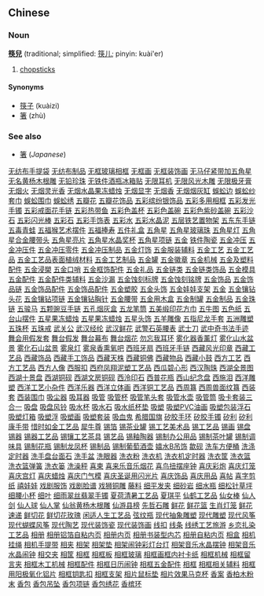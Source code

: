 ==Chinese==
===Noun===
'''[[筷]][[兒]]''' (traditional; simplified: [[筷儿]]; pinyin: kuài'er)

# [[chopstick]]s

====Synonyms====
*[[筷子]] (kuàizi)
*[[箸]] (zhù)

===See also===
*[[箸]] (''Japanese'')
[http:/www.88558888.com/lipin040/001.htm 无纺布手提袋]
[http:/www.88558888.com/lipin040/002.htm 无纺布制品]
[http:/www.88558888.com/lipin040/003.htm 无框玻璃相框]
[http:/www.88558888.com/lipin040/004.htm 无框画]
[http:/www.88558888.com/lipin040/005.htm 无框装饰画]
[http:/www.88558888.com/lipin040/006.htm 无马仔紧带加五角星]
[http:/www.88558888.com/lipin040/007.htm 无名黄杨木根雕]
[http:/www.88558888.com/lipin040/008.htm 无铅珍珠]
[http:/www.88558888.com/lipin040/009.htm 无铁件酒瓶冰箱贴]
[http:/www.88558888.com/lipin040/010.htm 无限耳机]
[http:/www.88558888.com/lipin040/011.htm 无限风光木雕]
[http:/www.88558888.com/lipin040/012.htm 无限极牙膏]
[http:/www.88558888.com/lipin040/013.htm 无烟火]
[http:/www.88558888.com/lipin040/014.htm 无烟灵光香]
[http:/www.88558888.com/lipin040/015.htm 无烟水晶果冻蜡烛]
[http:/www.88558888.com/lipin040/016.htm 无烟显字]
[http:/www.88558888.com/lipin040/017.htm 无烟香]
[http:/www.88558888.com/lipin040/018.htm 无烟烟灰缸]
[http:/www.88558888.com/lipin040/019.htm 蜈蚣边]
[http:/www.88558888.com/lipin040/020.htm 蜈蚣纱套巾]
[http:/www.88558888.com/lipin040/021.htm 蜈蚣围巾]
[http:/www.88558888.com/lipin040/022.htm 蜈蚣绣]
[http:/www.88558888.com/lipin040/023.htm 五瓣花]
[http:/www.88558888.com/lipin040/024.htm 五瓣花饰品]
[http:/www.88558888.com/lipin040/025.htm 五彩缤纷银饰品]
[http:/www.88558888.com/lipin040/026.htm 五彩多用相框]
[http:/www.88558888.com/lipin040/027.htm 五彩发光手镯]
[http:/www.88558888.com/lipin040/028.htm 五彩戒面花手链]
[http:/www.88558888.com/lipin040/029.htm 五彩热带鱼]
[http:/www.88558888.com/lipin040/030.htm 五彩色盖杯]
[http:/www.88558888.com/lipin040/031.htm 五彩色盖碗]
[http:/www.88558888.com/lipin040/032.htm 五彩色紫砂盖碗]
[http:/www.88558888.com/lipin040/033.htm 五彩沙石]
[http:/www.88558888.com/lipin040/034.htm 五彩闪光棒]
[http:/www.88558888.com/lipin040/035.htm 五彩石]
[http:/www.88558888.com/lipin040/036.htm 五彩手饰表]
[http:/www.88558888.com/lipin040/037.htm 五彩水]
[http:/www.88558888.com/lipin040/038.htm 五彩水晶泥]
[http:/www.88558888.com/lipin040/039.htm 五层铁艺置物架]
[http:/www.88558888.com/lipin040/040.htm 五东东手链]
[http:/www.88558888.com/lipin040/041.htm 五毒青蛙]
[http:/www.88558888.com/lipin040/042.htm 五福猴艺术摆件]
[http:/www.88558888.com/lipin040/043.htm 五福捧寿]
[http:/www.88558888.com/lipin040/044.htm 五件礼盒]
[http:/www.88558888.com/lipin040/045.htm 五角星]
[http:/www.88558888.com/lipin040/046.htm 五角星玻璃珠]
[http:/www.88558888.com/lipin040/047.htm 五角星灯]
[http:/www.88558888.com/lipin040/048.htm 五角星合金腰带头]
[http:/www.88558888.com/lipin040/049.htm 五角星亮片]
[http:/www.88558888.com/lipin040/050.htm 五角星水晶奖杯]
[http:/www.88558888.com/lipin040/051.htm 五角星项链]
[http:/www.88558888.com/lipin040/052.htm 五金]
[http:/www.88558888.com/lipin040/053.htm 铁件陶瓷]
[http:/www.88558888.com/lipin040/054.htm 五金冲压]
[http:/www.88558888.com/lipin040/055.htm 五金冲压件]
[http:/www.88558888.com/lipin040/056.htm 五金冲压零件]
[http:/www.88558888.com/lipin040/057.htm 五金冲压制品]
[http:/www.88558888.com/lipin040/058.htm 五金灯饰]
[http:/www.88558888.com/lipin040/059.htm 五金服装辅料]
[http:/www.88558888.com/lipin040/060.htm 五金工艺]
[http:/www.88558888.com/lipin040/061.htm 五金工艺品]
[http:/www.88558888.com/lipin040/062.htm 五金工艺品表面植绒材料]
[http:/www.88558888.com/lipin040/063.htm 五金工艺制品]
[http:/www.88558888.com/lipin040/064.htm 五金罐]
[http:/www.88558888.com/lipin040/065.htm 五金徽章]
[http:/www.88558888.com/lipin040/066.htm 五金机械]
[http:/www.88558888.com/lipin040/067.htm 五金及塑料配件]
[http:/www.88558888.com/lipin040/068.htm 五金浸槊]
[http:/www.88558888.com/lipin040/069.htm 五金口哨]
[http:/www.88558888.com/lipin040/070.htm 五金框饰配件]
[http:/www.88558888.com/lipin040/071.htm 五金礼品]
[http:/www.88558888.com/lipin040/072.htm 五金链类]
[http:/www.88558888.com/lipin040/073.htm 五金链类饰品]
[http:/www.88558888.com/lipin040/074.htm 五金模具]
[http:/www.88558888.com/lipin040/075.htm 五金配件]
[http:/www.88558888.com/lipin040/076.htm 五金配件类辅料]
[http:/www.88558888.com/lipin040/077.htm 五金沙漏]
[http:/www.88558888.com/lipin040/078.htm 五金蚀刻标牌]
[http:/www.88558888.com/lipin040/079.htm 五金蚀刻铭牌]
[http:/www.88558888.com/lipin040/080.htm 五金饰品]
[http:/www.88558888.com/lipin040/081.htm 五金饰品链]
[http:/www.88558888.com/lipin040/082.htm 五金饰品配件]
[http:/www.88558888.com/lipin040/083.htm 五金饰品配件]
[http:/www.88558888.com/lipin040/084.htm 五金塑胶]
[http:/www.88558888.com/lipin040/085.htm 五金头饰]
[http:/www.88558888.com/lipin040/086.htm 五金娃娃支架]
[http:/www.88558888.com/lipin040/087.htm 五金]
[http:/www.88558888.com/lipin040/088.htm 五金镶钻头花]
[http:/www.88558888.com/lipin040/089.htm 五金镶钻项链]
[http:/www.88558888.com/lipin040/090.htm 五金镶钻胸针]
[http:/www.88558888.com/lipin040/091.htm 五金腰带]
[http:/www.88558888.com/lipin040/092.htm 五金用木盒]
[http:/www.88558888.com/lipin040/093.htm 五金制罐]
[http:/www.88558888.com/lipin040/094.htm 五金制品]
[http:/www.88558888.com/lipin040/095.htm 五金珠链]
[http:/www.88558888.com/lipin040/096.htm 五骏马]
[http:/www.88558888.com/lipin040/097.htm 五颗豌豆手链]
[http:/www.88558888.com/lipin040/098.htm 五孔烟灰盒]
[http:/www.88558888.com/lipin040/099.htm 五龙笔筒]
[http:/www.88558888.com/lipin040/100.htm 五美缎印花方巾]
[http:/www.88558888.com/lipin040/101.htm 五牛图]
[http:/www.88558888.com/lipin040/102.htm 五色纸]
[http:/www.88558888.com/lipin040/103.htm 五台山摆件]
[http:/www.88558888.com/lipin040/104.htm 五星果冻蜡烛]
[http:/www.88558888.com/lipin040/105.htm 五星果冻蜡烛]
[http:/www.88558888.com/lipin040/106.htm 五星头饰]
[http:/www.88558888.com/lipin040/107.htm 五羊雕像]
[http:/www.88558888.com/lipin040/108.htm 五指尼龙手套]
[http:/www.88558888.com/lipin040/109.htm 五洲雕塑]
[http:/www.88558888.com/lipin040/110.htm 五珠杯]
[http:/www.88558888.com/lipin040/111.htm 五珠戒]
[http:/www.88558888.com/lipin040/112.htm 武关公]
[http:/www.88558888.com/lipin040/113.htm 武汉经纶]
[http:/www.88558888.com/lipin040/114.htm 武汉鲜花]
[http:/www.88558888.com/lipin040/115.htm 武警石英腰表]
[http:/www.88558888.com/lipin040/116.htm 武士刀]
[http:/www.88558888.com/lipin040/117.htm 武中奇书法手迹]
[http:/www.88558888.com/lipin040/118.htm 舞会用假发套]
[http:/www.88558888.com/lipin040/119.htm 舞台假发]
[http:/www.88558888.com/lipin040/120.htm 舞台幕布]
[http:/www.88558888.com/lipin040/121.htm 舞台烟花]
[http:/www.88558888.com/lipin040/122.htm 勿忘我耳环]
[http:/www.88558888.com/lipin040/123.htm 雾化器香薰灯]
[http:/www.88558888.com/lipin040/124.htm 雾化山水盆景]
[http:/www.88558888.com/lipin040/125.htm 雾化石山盆景]
[http:/www.88558888.com/lipin040/126.htm 雾泉灯]
[http:/www.88558888.com/lipin040/127.htm 雾泉香熏氧吧]
[http:/www.88558888.com/lipin040/128.htm 西班牙扇]
[http:/www.88558888.com/lipin040/129.htm 西班牙手链]
[http:/www.88558888.com/lipin040/130.htm 西藏风光印章]
[http:/www.88558888.com/lipin040/131.htm 西藏工艺品]
[http:/www.88558888.com/lipin040/132.htm 西藏饰品]
[http:/www.88558888.com/lipin040/133.htm 西藏手工饰品]
[http:/www.88558888.com/lipin040/134.htm 西藏天株]
[http:/www.88558888.com/lipin040/135.htm 西藏铜佛]
[http:/www.88558888.com/lipin040/136.htm 西藏物品]
[http:/www.88558888.com/lipin040/137.htm 西藏小鼓]
[http:/www.88558888.com/lipin040/138.htm 西方工艺]
[http:/www.88558888.com/lipin040/139.htm 西方工艺品]
[http:/www.88558888.com/lipin040/140.htm 西方人像]
[http:/www.88558888.com/lipin040/141.htm 西服扣]
[http:/www.88558888.com/lipin040/142.htm 西府凤翔泥塑工艺品]
[http:/www.88558888.com/lipin040/143.htm 西瓜碧心形]
[http:/www.88558888.com/lipin040/144.htm 西汉陶珠]
[http:/www.88558888.com/lipin040/145.htm 西湖全景图]
[http:/www.88558888.com/lipin040/146.htm 西湖十景盘]
[http:/www.88558888.com/lipin040/147.htm 西湖铜砚]
[http:/www.88558888.com/lipin040/148.htm 西湖文房铜砚]
[http:/www.88558888.com/lipin040/149.htm 西泠印石]
[http:/www.88558888.com/lipin040/150.htm 西普花瓶]
[http:/www.88558888.com/lipin040/151.htm 西山纪念盘]
[http:/www.88558888.com/lipin040/152.htm 西施泪]
[http:/www.88558888.com/lipin040/153.htm 西洋雕塑]
[http:/www.88558888.com/lipin040/154.htm 西洋工艺小杂件]
[http:/www.88558888.com/lipin040/155.htm 西洋乐器]
[http:/www.88558888.com/lipin040/156.htm 西洋立体画]
[http:/www.88558888.com/lipin040/157.htm 西洋铜工艺品]
[http:/www.88558888.com/lipin040/158.htm 西周簋]
[http:/www.88558888.com/lipin040/159.htm 西周兽面纹簋]
[http:/www.88558888.com/lipin040/160.htm 西装套]
[http:/www.88558888.com/lipin040/161.htm 西装围巾]
[http:/www.88558888.com/lipin040/162.htm 吸尘器]
[http:/www.88558888.com/lipin040/163.htm 吸耳器]
[http:/www.88558888.com/lipin040/164.htm 吸管]
[http:/www.88558888.com/lipin040/165.htm 吸管杯]
[http:/www.88558888.com/lipin040/166.htm 吸管笔头套]
[http:/www.88558888.com/lipin040/167.htm 吸管水壶]
[http:/www.88558888.com/lipin040/168.htm 吸管筒]
[http:/www.88558888.com/lipin040/169.htm 吸卡套装三合一]
[http:/www.88558888.com/lipin040/170.htm 吸盘]
[http:/www.88558888.com/lipin040/171.htm 吸盘风铃]
[http:/www.88558888.com/lipin040/172.htm 吸水杯]
[http:/www.88558888.com/lipin040/173.htm 吸水石]
[http:/www.88558888.com/lipin040/174.htm 吸水纸杯垫]
[http:/www.88558888.com/lipin040/175.htm 吸塑]
[http:/www.88558888.com/lipin040/176.htm 吸塑PVC油画]
[http:/www.88558888.com/lipin040/177.htm 吸塑包装浮石]
[http:/www.88558888.com/lipin040/178.htm 吸塑灯箱]
[http:/www.88558888.com/lipin040/179.htm 吸塑浮]
[http:/www.88558888.com/lipin040/180.htm 吸塑画]
[http:/www.88558888.com/lipin040/181.htm 吸塑套装]
[http:/www.88558888.com/lipin040/182.htm 吸血鬼]
[http:/www.88558888.com/lipin040/183.htm 希腊国旗]
[http:/www.88558888.com/lipin040/184.htm 矽胶手环]
[http:/www.88558888.com/lipin040/185.htm 矽胶手镯]
[http:/www.88558888.com/lipin040/186.htm 矽利]
[http:/www.88558888.com/lipin040/187.htm 矽利康手带]
[http:/www.88558888.com/lipin040/188.htm 惜时如金工艺品]
[http:/www.88558888.com/lipin040/189.htm 犀牛尊]
[http:/www.88558888.com/lipin040/190.htm 锡箔]
[http:/www.88558888.com/lipin040/191.htm 锡茶业罐]
[http:/www.88558888.com/lipin040/192.htm 锡工艺美术品]
[http:/www.88558888.com/lipin040/193.htm 锡工艺品]
[http:/www.88558888.com/lipin040/194.htm 锡画]
[http:/www.88558888.com/lipin040/195.htm 锡盘]
[http:/www.88558888.com/lipin040/196.htm 锡器]
[http:/www.88558888.com/lipin040/197.htm 锡器工艺品]
[http:/www.88558888.com/lipin040/198.htm 锡镶工艺茶具]
[http:/www.88558888.com/lipin040/199.htm 锡艺品]
[http:/www.88558888.com/lipin040/200.htm 锡釉陶器]
[http:/www.88558888.com/lipin040/201.htm 锡制办公用品]
[http:/www.88558888.com/lipin040/202.htm 锡制茶叶罐]
[http:/www.88558888.com/lipin040/203.htm 锡制调味具]
[http:/www.88558888.com/lipin040/204.htm 锡制花瓶]
[http:/www.88558888.com/lipin040/205.htm 锡制龙凤杯]
[http:/www.88558888.com/lipin040/206.htm 锡制品]
[http:/www.88558888.com/lipin040/207.htm 锡制葡萄酒壶]
[http:/www.88558888.com/lipin040/208.htm 嬉水B吊饰]
[http:/www.88558888.com/lipin040/209.htm 歙砚]
[http:/www.88558888.com/lipin040/210.htm 洗车方便桶]
[http:/www.88558888.com/lipin040/211.htm 洗涤定时器]
[http:/www.88558888.com/lipin040/212.htm 洗手盘台面石]
[http:/www.88558888.com/lipin040/213.htm 洗手盆]
[http:/www.88558888.com/lipin040/214.htm 洗眼器]
[http:/www.88558888.com/lipin040/215.htm 洗衣粉]
[http:/www.88558888.com/lipin040/216.htm 洗衣机]
[http:/www.88558888.com/lipin040/217.htm 洗衣机定时器]
[http:/www.88558888.com/lipin040/218.htm 洗衣筐]
[http:/www.88558888.com/lipin040/219.htm 洗衣篮]
[http:/www.88558888.com/lipin040/220.htm 洗衣篮弹簧]
[http:/www.88558888.com/lipin040/221.htm 洗衣篓]
[http:/www.88558888.com/lipin040/222.htm 洗澡秤]
[http:/www.88558888.com/lipin040/223.htm 喜柬]
[http:/www.88558888.com/lipin040/224.htm 喜来乐音乐烟花]
[http:/www.88558888.com/lipin040/225.htm 喜鸟扭摆座钟]
[http:/www.88558888.com/lipin040/226.htm 喜庆彩炮]
[http:/www.88558888.com/lipin040/227.htm 喜庆灯笼]
[http:/www.88558888.com/lipin040/228.htm 喜庆宫灯]
[http:/www.88558888.com/lipin040/229.htm 喜庆蜡烛]
[http:/www.88558888.com/lipin040/230.htm 喜庆门气模]
[http:/www.88558888.com/lipin040/231.htm 喜庆圣诞用闪光片]
[http:/www.88558888.com/lipin040/232.htm 喜庆饰品]
[http:/www.88558888.com/lipin040/233.htm 喜庆用品]
[http:/www.88558888.com/lipin040/234.htm 喜帖]
[http:/www.88558888.com/lipin040/235.htm 喜字剪纸]
[http:/www.88558888.com/lipin040/236.htm 禧娃娃]
[http:/www.88558888.com/lipin040/237.htm 戏剧服饰]
[http:/www.88558888.com/lipin040/238.htm 戏剧脸谱]
[http:/www.88558888.com/lipin040/239.htm 戏狮铜雕]
[http:/www.88558888.com/lipin040/240.htm 藤料]
[http:/www.88558888.com/lipin040/241.htm 细平发夹]
[http:/www.88558888.com/lipin040/242.htm 细砂岩]
[http:/www.88558888.com/lipin040/243.htm 细水瓶]
[http:/www.88558888.com/lipin040/244.htm 细松针草坪]
[http:/www.88558888.com/lipin040/245.htm 细腰小杯]
[http:/www.88558888.com/lipin040/246.htm 细叶]
[http:/www.88558888.com/lipin040/247.htm 细雨翠丝翡翠手镯]
[http:/www.88558888.com/lipin040/248.htm 夏荷清暑工艺品]
[http:/www.88558888.com/lipin040/249.htm 夏琪平]
[http:/www.88558888.com/lipin040/250.htm 仙鹤工艺品]
[http:/www.88558888.com/lipin040/251.htm 仙女棒]
[http:/www.88558888.com/lipin040/252.htm 仙人剑]
[http:/www.88558888.com/lipin040/253.htm 仙人球]
[http:/www.88558888.com/lipin040/254.htm 仙人掌]
[http:/www.88558888.com/lipin040/255.htm 仙翁黄杨木根雕]
[http:/www.88558888.com/lipin040/256.htm 仙游县榜]
[http:/www.88558888.com/lipin040/257.htm 先哲石雕]
[http:/www.88558888.com/lipin040/258.htm 鲜花]
[http:/www.88558888.com/lipin040/259.htm 鲜花篮]
[http:/www.88558888.com/lipin040/260.htm 生肖灯笼]
[http:/www.88558888.com/lipin040/261.htm 鲜花速递]
[http:/www.88558888.com/lipin040/262.htm 鲜切花]
[http:/www.88558888.com/lipin040/263.htm 鲜切花玫瑰]
[http:/www.88558888.com/lipin040/264.htm 闲适人生工艺品]
[http:/www.88558888.com/lipin040/265.htm 弦纹瓶]
[http:/www.88558888.com/lipin040/266.htm 现代抽象雕塑]
[http:/www.88558888.com/lipin040/267.htm 现代雕塑]
[http:/www.88558888.com/lipin040/268.htm 现代风筝]
[http:/www.88558888.com/lipin040/269.htm 现代蝴蝶风筝]
[http:/www.88558888.com/lipin040/270.htm 现代陶艺]
[http:/www.88558888.com/lipin040/271.htm 现代装饰瓷]
[http:/www.88558888.com/lipin040/272.htm 现代装饰画]
[http:/www.88558888.com/lipin040/273.htm 线扣]
[http:/www.88558888.com/lipin040/274.htm 线条]
[http:/www.88558888.com/lipin040/275.htm 线绣工艺旅游]
[http:/www.88558888.com/lipin040/276.htm 乡恋扎染工艺品]
[http:/www.88558888.com/lipin040/277.htm 相册]
[http:/www.88558888.com/lipin040/278.htm 相册铝箔自粘内页]
[http:/www.88558888.com/lipin040/279.htm 相册内页]
[http:/www.88558888.com/lipin040/280.htm 相册书装型内芯]
[http:/www.88558888.com/lipin040/281.htm 相册自粘内页]
[http:/www.88558888.com/lipin040/282.htm 相盒]
[http:/www.88558888.com/lipin040/283.htm 相机挂绳]
[http:/www.88558888.com/lipin040/284.htm 相机手提带]
[http:/www.88558888.com/lipin040/285.htm 相夹]
[http:/www.88558888.com/lipin040/286.htm 相架]
[http:/www.88558888.com/lipin040/287.htm 相架垫]
[http:/www.88558888.com/lipin040/288.htm 相架闹钟彩灯台灯]
[http:/www.88558888.com/lipin040/289.htm 相架音乐水晶摆钟]
[http:/www.88558888.com/lipin040/290.htm 相架音乐水晶闹钟]
[http:/www.88558888.com/lipin040/291.htm 相交夹]
[http:/www.88558888.com/lipin040/292.htm 相筐]
[http:/www.88558888.com/lipin040/293.htm 相框]
[http:/www.88558888.com/lipin040/294.htm 相框板]
[http:/www.88558888.com/lipin040/295.htm 相框玻璃]
[http:/www.88558888.com/lipin040/296.htm 相框画框内衬卡纸]
[http:/www.88558888.com/lipin040/297.htm 相框机械]
[http:/www.88558888.com/lipin040/298.htm 相框留言夹]
[http:/www.88558888.com/lipin040/299.htm 相框木工机械]
[http:/www.88558888.com/lipin040/300.htm 相框配件]
[http:/www.88558888.com/lipin040/301.htm 相框日历闹钟]
[http:/www.88558888.com/lipin040/302.htm 相框五金配件]
[http:/www.88558888.com/lipin040/303.htm 相框]
[http:/www.88558888.com/lipin040/304.htm 相框相关辅料]
[http:/www.88558888.com/lipin040/305.htm 相框用阳极氧化铝片]
[http:/www.88558888.com/lipin040/306.htm 相框钥匙扣]
[http:/www.88558888.com/lipin040/307.htm 相框支架]
[http:/www.88558888.com/lipin040/308.htm 相片鼠标垫]
[http:/www.88558888.com/lipin040/309.htm 相片效果马克杯]
[http:/www.88558888.com/lipin040/310.htm 香案]
[http:/www.88558888.com/lipin040/311.htm 香柏木粉末]
[http:/www.88558888.com/lipin040/312.htm 香包]
[http:/www.88558888.com/lipin040/313.htm 香包吊坠]
[http:/www.88558888.com/lipin040/314.htm 香包项链]
[http:/www.88558888.com/lipin040/315.htm 香包绣花]
[http:/www.88558888.com/lipin040/316.htm 香槟环]